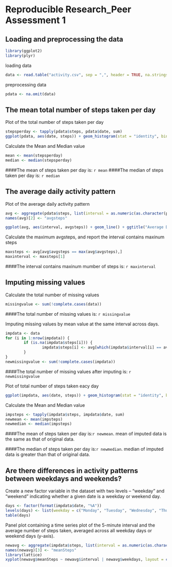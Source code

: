 Reproducible Research_Peer Assessment 1
===============================================
## Loading and preprocessing the data
```r
library(ggplot2)
library(plyr)
```
loading data
```r
data <- read.table("activity.csv", sep = ",", header = TRUE, na.strings = "NA", colClasses = c("integer", "Date", "factor"))
```

preprocessing data
```r
pdata <- na.omit(data)
```


## The mean total number of steps taken per day

Plot of the total number of steps taken per day
```r
stepsperday <- tapply(pdata$steps, pdata$date, sum)
ggplot(pdata, aes(date, steps)) + geom_histogram(stat = "identity", binwidth = 0.5) + ggtitle("Total Number of Steps Taken Per Day") + xlab("Date") + ylab("Total Number of Steps")
```

Calculate the Mean and Median value
```r
mean <- mean(stepsperday)
median <- median(stepsperday)
```
####The mean of steps taken per day is: `r mean`
####The median of steps taken per day is: `r median`


## The average daily activity pattern

Plot of the average daily activity pattern
```r
avg <- aggregate(pdata$steps, list(interval = as.numeric(as.character(pdata$interval))), mean)
names(avg)[2] <- "avgsteps"

ggplot(avg, aes(interval, avgsteps)) + geom_line() + ggtitle("Average Daily Activity Pattern") + xlab("5-minute intervals") + ylab("Number of steps")
```

Calculate the maximum avgsteps, and report the interval contains maxinum steps
```r
maxsteps <- avg[avg$avgsteps == max(avg$avgsteps),]
maxinterval <- maxsteps[1]
```
####The interval contains maxinum mumber of steps is: `r maxinterval`


## Imputing missing values

Calculate the total number of missing values
```r
missingvalue <- sum(!complete.cases(data))
```
####The total number of missing values is: `r missingvalue`

Imputing missing values by mean value at the same interval across days.
```r
impdata <- data
for (i in 1:nrow(impdata)) {
        if (is.na(impdata$steps[i])) {
                impdata$steps[i] <- avg[which(impdata$interval[i] == avg$interval), ]$avgsteps
        }
}
newmissingvalue <- sum(!complete.cases(impdata))
```
####The total number of missing values after imputing is: `r newmissingvalue`

Plot of total number of steps taken eacy day
```r
ggplot(impdata, aes(date, steps)) + geom_histogram(stat = "identity", binwidth = 0.5) + ggtitle("Total Number of Steps Taken Per Day (Impute Data)") + xlab("Date") + ylab("Total Number of Steps")
```

Calculate the Mean and Median value
```r
impsteps <- tapply(impdata$steps, impdata$date, sum)
newmean <- mean(impsteps)
newmedian <- median(impsteps)
```
####The mean of steps taken per day is:`r newmean`.
mean of imputed data is the same as that of original data.

####The median of steps taken per day is:`r newmedian`.
median of imputed data is greater than that of original data.



## Are there differences in activity patterns between weekdays and weekends?

Create a new factor variable in the dataset with two levels – “weekday” and “weekend” indicating whether a given date is a weekday or weekend day.
```r
days <- factor(format(impdata$date, "%A"))
levels(days) <- list(weekday = c("Monday", "Tuesday", "Wednesday", "Thursday", "Friday"), weekend = c("Saturday", "Sunday"))
table(days)
```

Panel plot containing a time series plot of the 5-minute interval and the average number of steps taken, averaged across all weekday days or weekend days (y-axis). 
```r
newavg <- aggregate(impdata$steps, list(interval = as.numeric(as.character(impdata$interval)), weekdays = days), mean)
names(newavg)[3] <- "meanSteps"
library(lattice)
xyplot(newavg$meanSteps ~ newavg$interval | newavg$weekdays, layout = c(1, 2), type = "l", xlab = "Interval", ylab = "Number of Steps")
```

